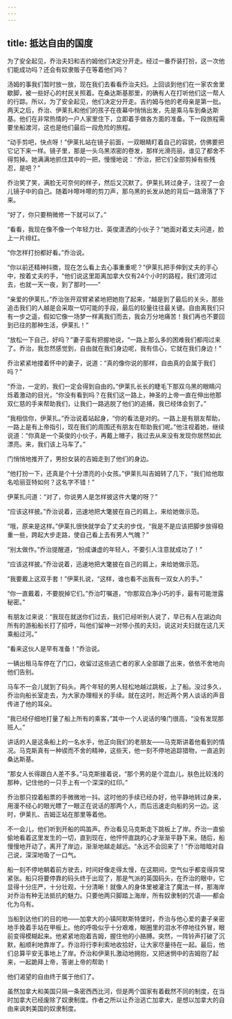 ```yaml
---
---
---
```

title: 抵达自由的国度
---






为了安全起见，乔治夫妇和吉约姆他们决定分开走。经过一番乔装打扮，这一次他们能成功吗？还会有奴隶贩子在等着他们吗？

汤姆的事我们暂时放一放，现在我们去看看乔治夫妇。上回谈到他们在一家农舍里歇脚，被一些好心的村民关照着。在桑达斯基那里，的确有人在打听他们这一帮人的行踪。所以，为了安全起见，他们决定分开走。吉约姆与他的老母亲是第一批。两天之后，乔治、伊莱扎和他们的孩子在夜幕中悄悄出发，先是乘马车到桑达斯基。他们在非常热情的一户人家里住下，立即着手做各方面的准备。下一段旅程需要坐船渡河，这也是他们最后一段危险的旅程。

“动手剪吧，快点呀！”伊莱扎站在镜子前面，一双眼睛盯着自己的容貌，仿佛要把它记下来一样。镜子里，那是一头乌黑浓密的卷发，那样光滑亮丽，谁见了都舍不得剪掉。她满满地抓住其中的一把，慢慢地说：“乔治，把它们全部剪掉有些残忍，是吧？”

乔治笑了笑，满脸无可奈何的样子，然后又沉默了。伊莱扎转过身子，注视了一会儿镜子中的自己。随着咔嚓咔嚓的剪刀声，那乌黑的长发从她的背后一路滑落了下来。

“好了，你只要稍微修一下就可以了。”

“看看，我现在像不像一个年轻力壮、英俊潇洒的小伙子？”她面对着丈夫问道，脸上一片绯红。

“你怎样打扮都好看。”乔治说。

“你以前还精神抖擞，现在怎么看上去心事重重呢？”伊莱扎把手伸到丈夫的手心中，按着丈夫的手，“他们说这里距离加拿大仅有24个小时的路程，我们渡河过去，也就一天一夜，到了那时——”

“亲爱的伊莱扎，”乔治张开双臂紧紧地把她抱了起来，“越是到了最后的关头，那些追击我们的人越是会采取一切可能的手段，最后的较量往往最关键。自由离我们只有一步之遥，假如它像一场梦一样离我们而去，我会万分地痛苦！我们再也不要回到已往的那种生活，伊莱扎！”

“放松一下自己，好吗？”妻子蛮有把握地说，“一路上那么多的困难我们都闯过来了。乔治，我忽然感觉到，自由就在我们身边呢，我有信心，它就在我们身边！”

乔治紧紧地搂着怀中的妻子，说道：“真的像你说的那样，自由真的会属于我们吗？”

“乔治，一定的，我们一定会得到自由的。”伊莱扎长长的睫毛下那双乌黑的眼睛闪烁着激动的目光，“你没有看到吗？在我们这一路上，神圣的上帝一直在伸出他那双仁慈的手来帮助我们，让我们一路逃脱了他们的追捕，我已经体会到了。”

“我相信你，伊莱扎。”乔治说着站起身，“你的看法是对的。一路上是有朋友帮助，一路上是有上帝指引，现在我们的周围还有朋友在帮助我们呢。”他注视着她，继续说道：“你真是一个英俊的小伙子，再戴上帽子，我过去从来没有发现你居然如此漂亮。来，我们该上马车了。”

门悄悄地推开了，男扮女装的吉姆走到了他们的身边。

“他打扮一下，还真是个十分漂亮的小女孩。”伊莱扎叫吉姆转了几下，“我们给他取名哈丽亚特如何？这名字不错！”

伊莱扎问道：“对了，你说男人是怎样披这件大氅的呀？”

“应该这样披。”乔治说着，迅速地把大氅披在自己的肩上，来给她做示范。

“哦，原来是这样。”伊莱扎很快就学会了丈夫的步伐，“我是不是应该把脚步放得稳重一些，跨起大步走路，使自己看上去有男人气魄？”

“别太做作。”乔治提醒道，“扮成谦虚的年轻人，不要引人注意就成功了！”

“应该这样披。”乔治说着，迅速地把大氅披在自己的肩上，来给她做示范。



“我要戴上这双手套！”伊莱扎说，“这样，谁也看不出我有一双女人的手。”

“你一直戴着，不要脱掉它们。”乔治叮嘱道，“你那双白净小巧的手，最有可能泄露秘密。”

有朋友过来说：“我现在就送你们过去，我们已经听别人说了，早已有人在湖边向所有的游船船长打了招呼，叫他们留神一对带小孩的夫妇，说这对夫妇就在这几天乘船过河。”

“看来这伙人是早有准备！”乔治说。

一辆出租马车停在了门口，收留过这些逃亡者的家人全部跟了出来，依依不舍地向他们告别。

马车不一会儿就到了码头。两个年轻的男人轻松地越过跳板，上了船。没过多久，乔治向船长室走去，为大家办理相关的手续。就在这时，附近两个男人谈话的声音传进了他的耳朵。

“我已经仔细地打量了船上所有的乘客，”其中一个人说话的嗓门很高，“没有发现那班人。”

讲话的人是这条船上的一名水手，他正向我们的老朋友——马克斯讲着他看到的情况。马克斯真有一种锲而不舍的精神，这些天，他一刻不停地追踪猎物，一直追到桑达斯基。

“那女人长得跟白人差不多。”马克斯接着说，“那个男的是个混血儿，肤色比较浅的那种，记住他的一只手上有一个深深的红印。”

乔治那只捏着船票的手微微地一抖。这时他的手续已经办好，他平静地转过身来，用漫不经心的眼光瞟了一眼正在说话的那两个人，而后迅速走向船的另一边。这时，伊莱扎、吉姆正站在那里等着他。

不一会儿，他们听到开船的鸣笛声。乔治看见马克斯走下跳板上了岸。乔治一直偷偷地看着这里发生的一切，直到现在，他怦怦直跳的心才渐渐平静下来。随后，船慢慢地开动了，离开了岸边，渐渐地越走越远。“永远不会回来了！”乔治暗暗对自己说，深深地吸了一口气。

船一刻不停地朝着前方驶去，时间好像走得太慢，在这期间，空气似乎都变得异常紧张。船只将要停靠的码头终于出现了，那是气派的英国码头，在乔治的眼中，它显得十分庄严，十分壮观，十分清晰！就像人的身体里被灌注了魔法一样，那海岸对乔治有种无法抵抗的魅力。只要他两只脚踏上海岸，所有奴隶制的咒语——都会化为乌有。

当船到达他们的目的地——加拿大的小镇阿默斯特堡时，乔治与他心爱的妻子亲密地手挽着手站在甲板上。他的呼吸似乎十分艰难，眼圈里的泪水不停地往外冒，眼前变得模糊起来。他紧紧地抱着吉姆，握住他的小胳膊。突然，一阵铃声打破了沉默，船顺利地靠岸了。乔治将行李利索地收拾好，让大家尽量待在一起。最后，他们总算平安无事地上了岸。乔治和伊莱扎激动地拥抱，又把迷惘中的吉姆抱了起来，一起跪拜上帝，答谢上帝的帮助！

他们渴望的自由终于属于他们了。

虽然加拿大和美国只隔一条密西西比河，但是两个国家有着截然不同的制度，在当时加拿大已经废除了奴隶制度。作者之所以让乔治逃亡加拿大，是想以加拿大的自由来讽刺美国的奴隶制度。